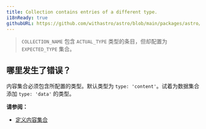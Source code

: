 ```yaml
---
title: Collection contains entries of a different type.
i18nReady: true
githubURL: https://github.com/withastro/astro/blob/main/packages/astro/src/core/errors/errors-data.ts
---
```


> `COLLECTION_NAME` 包含 `ACTUAL_TYPE` 类型的条目，但却配置为 `EXPECTED_TYPE` 集合。

## 哪里发生了错误？

内容集合必须包含所配置的类型。默认类型为 `type: 'content'`。试着为数据集合添加 `type: 'data'` 的类型。

**请参阅：**

- [定义内容集合](/zh-cn/guides/content-collections/#defining-collections)
